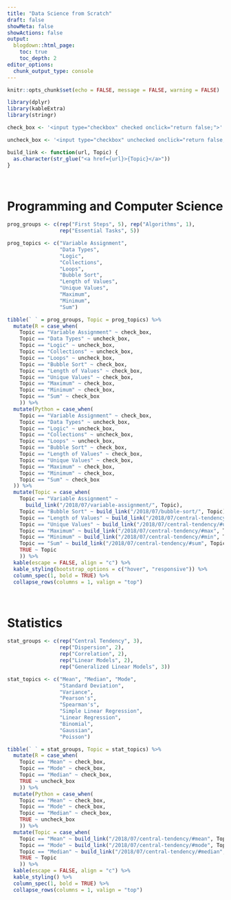 ```yaml
---
title: "Data Science from Scratch"
draft: false
showMeta: false
showActions: false
output:
  blogdown::html_page:
    toc: true
    toc_depth: 2
editor_options: 
  chunk_output_type: console
---
```


```r
knitr::opts_chunk$set(echo = FALSE, message = FALSE, warning = FALSE)
```

```r
library(dplyr)
library(kableExtra)
library(stringr)

check_box <- '<input type="checkbox" checked onclick="return false;">'

uncheck_box <- '<input type="checkbox" unchecked onclick="return false;">'

build_link <- function(url, Topic) {
  as.character(str_glue("<a href={url}>{Topic}</a>"))
}
```

<br>

# Programming and Computer Science

```r
prog_groups <- c(rep("First Steps", 5), rep("Algorithms", 1),
                 rep("Essential Tasks", 5))

prog_topics <- c("Variable Assignment",
                 "Data Types",
                 "Logic",
                 "Collections",
                 "Loops",
                 "Bubble Sort",
                 "Length of Values",
                 "Unique Values",
                 "Maximum",
                 "Minimum",
                 "Sum")

tibble(` ` = prog_groups, Topic = prog_topics) %>% 
  mutate(R = case_when(
    Topic == "Variable Assignment" ~ check_box,
    Topic == "Data Types" ~ uncheck_box,
    Topic == "Logic" ~ uncheck_box,
    Topic == "Collections" ~ uncheck_box,
    Topic == "Loops" ~ uncheck_box,
    Topic == "Bubble Sort" ~ check_box,
    Topic == "Length of Values" ~ check_box,
    Topic == "Unique Values" ~ check_box,
    Topic == "Maximum" ~ check_box,
    Topic == "Minimum" ~ check_box,
    Topic == "Sum" ~ check_box
    )) %>% 
  mutate(Python = case_when(
    Topic == "Variable Assignment" ~ check_box,
    Topic == "Data Types" ~ uncheck_box,
    Topic == "Logic" ~ uncheck_box,
    Topic == "Collections" ~ uncheck_box,
    Topic == "Loops" ~ uncheck_box,
    Topic == "Bubble Sort" ~ check_box,
    Topic == "Length of Values" ~ check_box,
    Topic == "Unique Values" ~ check_box,
    Topic == "Maximum" ~ check_box,
    Topic == "Minimum" ~ check_box,
    Topic == "Sum" ~ check_box
  )) %>% 
  mutate(Topic = case_when(
    Topic == "Variable Assignment" ~ 
      build_link("/2018/07/variable-assignment/", Topic),
    Topic == "Bubble Sort" ~ build_link("/2018/07/bubble-sort/", Topic),
    Topic == "Length of Values" ~ build_link("/2018/07/central-tendency/#length", Topic),
    Topic == "Unique Values" ~ build_link("/2018/07/central-tendency/#unique-values", Topic),
    Topic == "Maximum" ~ build_link("/2018/07/central-tendency/#max", Topic),
    Topic == "Minimum" ~ build_link("/2018/07/central-tendency/#min", Topic),
    Topic == "Sum" ~ build_link("/2018/07/central-tendency/#sum", Topic),
    TRUE ~ Topic
    )) %>% 
  kable(escape = FALSE, align = "c") %>% 
  kable_styling(bootstrap_options = c("hover", "responsive")) %>% 
  column_spec(1, bold = TRUE) %>% 
  collapse_rows(columns = 1, valign = "top")
```

<br>

# Statistics

```r
stat_groups <- c(rep("Central Tendency", 3),
                 rep("Dispersion", 2),
                 rep("Correlation", 2),
                 rep("Linear Models", 2),
                 rep("Generalized Linear Models", 3))

stat_topics <- c("Mean", "Median", "Mode",
                 "Standard Deviation", 
                 "Variance",
                 "Pearson's",
                 "Spearman's",
                 "Simple Linear Regression", 
                 "Linear Regression",
                 "Binomial",
                 "Gaussian",
                 "Poisson")

tibble(` ` = stat_groups, Topic = stat_topics) %>% 
  mutate(R = case_when(
    Topic == "Mean" ~ check_box,
    Topic == "Mode" ~ check_box,
    Topic == "Median" ~ check_box,
    TRUE ~ uncheck_box
    )) %>% 
  mutate(Python = case_when(
    Topic == "Mean" ~ check_box,
    Topic == "Mode" ~ check_box,
    Topic == "Median" ~ check_box,
    TRUE ~ uncheck_box
    )) %>% 
  mutate(Topic = case_when(
    Topic == "Mean" ~ build_link("/2018/07/central-tendency/#mean", Topic),
    Topic == "Mode" ~ build_link("/2018/07/central-tendency/#mode", Topic),
    Topic == "Median" ~ build_link("/2018/07/central-tendency/#median", Topic),
    TRUE ~ Topic
    )) %>% 
  kable(escape = FALSE, align = "c") %>%
  kable_styling() %>% 
  column_spec(1, bold = TRUE) %>% 
  collapse_rows(columns = 1, valign = "top")
```

<br>

<!-- # Graphs -->

<!-- ```{r} -->
<!-- graph_groups <- c(rep("Representations", 4), -->
<!--                   rep("Higher Dimensions", 2), -->
<!--                   "Algorithms") -->

<!-- graph_topics <- c("Adjacency Matrix", -->
<!--                   "Adjacency List", -->
<!--                   "Edge List", -->
<!--                   "Incidence Matrix", -->
<!--                   "Multipartite Graphs", -->
<!--                   "Multiplex Graphs", -->
<!--                   "Shortest Path") -->

<!-- tibble(` ` = graph_groups, Topic = graph_topics) %>%  -->
<!--   mutate(R = uncheck_box) %>%  -->
<!--   mutate(Python = uncheck_box) %>%  -->
<!--   # mutate(`C++` = uncheck_box) %>%  -->
<!--   # mutate(Rcpp = uncheck_box) %>%  -->
<!--   # mutate(Details = stat_details) %>%  -->
<!--   kable(escape = FALSE, align = "c") %>% -->
<!--   kable_styling() %>%  -->
<!--   column_spec(1, bold = TRUE) %>%  -->
<!--   collapse_rows(columns = 1, valign = "top") -->
<!-- ``` -->

<!-- # Unsupervised Learning -->

<!-- ```{r} -->
<!-- unsup_groups <- c(rep("Clustering", 2), -->
<!--                   "Dimensionality Reduction") -->

<!-- unsup_topics <- c("k-means",  -->
<!--                   "Principal Component Analysis",  -->
<!--                   "Factor Analysis") -->

<!-- tibble(` ` = unsup_groups, Topic = unsup_topics) %>%  -->
<!--   mutate(R = uncheck_box) %>%  -->
<!--   mutate(Python = uncheck_box) %>%  -->
<!--   # mutate(`C++` = uncheck_box) %>%  -->
<!--   # mutate(Rcpp = uncheck_box) %>%  -->
<!--   # mutate(Details = stat_details) %>%  -->
<!--   kable(escape = FALSE, align = "c") %>% -->
<!--   kable_styling() %>%  -->
<!--   column_spec(1, bold = TRUE) %>%  -->
<!--   collapse_rows(columns = 1, valign = "top") -->
<!-- ``` -->


<!-- # Supervised Learning -->

<!-- ```{r} -->
<!-- sup_groups <- c(rep("Classification", 4), -->
<!--                 rep("Regression", 2)) -->

<!-- sup_topics <- c("Naive Bayes",  -->
<!--                 "k-Nearest Neighbors",  -->
<!--                 "Support Vector Machine", -->
<!--                 "Random Forests", -->
<!--                 "Support Vector Machine", -->
<!--                 "Random Forests") -->

<!-- tibble(` ` = sup_groups, Topic = sup_topics) %>%  -->
<!--   mutate(R = uncheck_box) %>%  -->
<!--   mutate(Python = uncheck_box) %>%  -->
<!--   # mutate(`C++` = uncheck_box) %>%  -->
<!--   # mutate(Rcpp = uncheck_box) %>%  -->
<!--   # mutate(Details = stat_details) %>%  -->
<!--   kable(escape = FALSE, align = "c") %>% -->
<!--   kable_styling() %>%  -->
<!--   column_spec(1, bold = TRUE) %>%  -->
<!--   collapse_rows(columns = 1, valign = "top") -->
<!-- ``` -->



